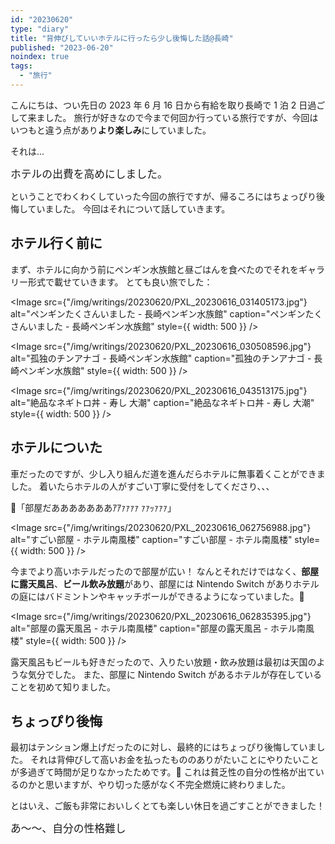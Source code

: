 ```yaml
---
id: "20230620"
type: "diary"
title: "背伸びしていいホテルに行ったら少し後悔した話@長崎"
published: "2023-06-20"
noindex: true
tags:
  - "旅行"
---
```


こんにちは、つい先日の 2023 年 6 月 16 日から有給を取り長崎で 1 泊 2 日過ごして来ました。
旅行が好きなので今まで何回か行っている旅行ですが、今回はいつもと違う点があり**より楽しみ**にしていました。

それは...

<Big>ホテルの出費を高めにしました。</Big>

ということでわくわくしていった今回の旅行ですが、帰るころにはちょっぴり後悔していました。
今回はそれについて話していきます。

## ホテル行く前に

まず、ホテルに向かう前にペンギン水族館と昼ごはんを食べたのでそれをギャラリー形式で載せていきます。
とても良い旅でした：

<Image
  src={"/img/writings/20230620/PXL_20230616_031405173.jpg"}
  alt="ペンギンたくさんいました - 長崎ペンギン水族館"
  caption="ペンギンたくさんいました - 長崎ペンギン水族館"
  style={{ width: 500 }}
/>

<Image
  src={"/img/writings/20230620/PXL_20230616_030508596.jpg"}
  alt="孤独のチンアナゴ - 長崎ペンギン水族館"
  caption="孤独のチンアナゴ - 長崎ペンギン水族館"
  style={{ width: 500 }}
/>

<Image
  src={"/img/writings/20230620/PXL_20230616_043513175.jpg"}
  alt="絶品なネギトロ丼 - 寿し 大潮"
  caption="絶品なネギトロ丼 - 寿し 大潮"
  style={{ width: 500 }}
/>

## ホテルについた

車だったのですが、少し入り組んだ道を進んだらホテルに無事着くことができました。
着いたらホテルの人がすごい丁寧に受付をしてくださり、、、

🙂「部屋だあああああああｱｱｧｧｧｧ ｧｧｯｧｧｧ」

<Image
  src={"/img/writings/20230620/PXL_20230616_062756988.jpg"}
  alt="すごい部屋 - ホテル南風楼"
  caption="すごい部屋 - ホテル南風楼"
  style={{ width: 500 }}
/>

今までより高いホテルだったので部屋が広い！
なんとそれだけではなく、**部屋に露天風呂**、**ビール飲み放題**があり、部屋には Nintendo Switch がありホテルの庭にはバドミントンやキャッチボールができるようになっていました。🫠

<Image
  src={"/img/writings/20230620/PXL_20230616_062835395.jpg"}
  alt="部屋の露天風呂 - ホテル南風楼"
  caption="部屋の露天風呂 - ホテル南風楼"
  style={{ width: 500 }}
/>

露天風呂もビールも好きだったので、入りたい放題・飲み放題は最初は天国のような気分でした。
また、部屋に Nintendo Switch があるホテルが存在していることを初めて知りました。

## ちょっぴり後悔

最初はテンション爆上げだったのに対し、最終的にはちょっぴり後悔していました。
それは背伸びして高いお金を払ったもののありがたいことにやりたいことが多過ぎて時間が足りなかったためです。🫠
これは貧乏性の自分の性格が出ているのかと思いますが、やり切った感がなく不完全燃焼に終わりました。

とはいえ、ご飯も非常においしくとても楽しい休日を過ごすことができました！

<Big>あ～～、自分の性格難し</Big>
